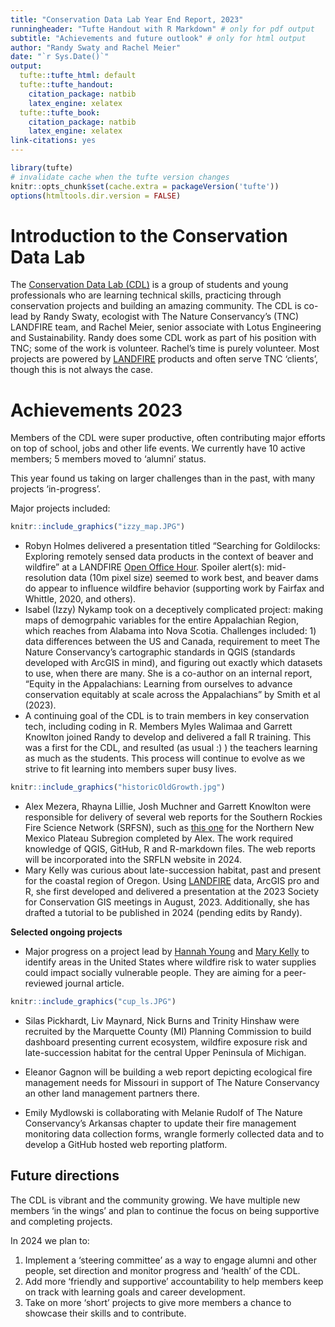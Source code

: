 ```yaml
---
title: "Conservation Data Lab Year End Report, 2023"
runningheader: "Tufte Handout with R Markdown" # only for pdf output
subtitle: "Achievements and future outlook" # only for html output
author: "Randy Swaty and Rachel Meier"
date: "`r Sys.Date()`"
output:
  tufte::tufte_html: default
  tufte::tufte_handout:
    citation_package: natbib
    latex_engine: xelatex
  tufte::tufte_book:
    citation_package: natbib
    latex_engine: xelatex
link-citations: yes
---
```


```r
library(tufte)
# invalidate cache when the tufte version changes
knitr::opts_chunk$set(cache.extra = packageVersion('tufte'))
options(htmltools.dir.version = FALSE)
```

# Introduction to the Conservation Data Lab

  The [Conservation Data Lab (CDL)](https://conservationdatalab.org/) is a group of students and young professionals who are learning technical skills, practicing through conservation projects and building an amazing community.  The CDL is co-lead by Randy Swaty, ecologist with The Nature Conservancy's (TNC) LANDFIRE team, and Rachel Meier, senior associate with Lotus Engineering and Sustainability.  Randy does some CDL work as part of his position with TNC; some of the work is volunteer.  Rachel's time is purely volunteer.  Most projects are powered by [LANDFIRE](https://landfire.gov/) products and often serve TNC 'clients', though this is not always the case.


# Achievements 2023

Members of the CDL were super productive, often contributing major efforts on top of school, jobs and other life events.  We currently have 10 active members;  5 members moved to 'alumni' status.  

This year found us taking on larger challenges than in the past, with many projects 'in-progress'.  

Major projects included:


```r

knitr::include_graphics("izzy_map.JPG")
```
* Robyn Holmes delivered a presentation titled "Searching for Goldilocks: Exploring remotely sensed data products in the context of beaver and wildfire" at a LANDFIRE [Open Office Hour](https://www.youtube.com/watch?v=7ztYoqoooMU&ab_channel=LANDFIREvideo). Spoiler alert(s): mid-resolution data (10m pixel size) seemed to work best, and beaver dams do appear to influence wildfire behavior (supporting work by Fairfax and Whittle, 2020, and others).
* Isabel (Izzy) Nykamp took on a deceptively complicated project: making maps of demogrpahic variables for the entire Appalachian Region, which reaches from Alabama into Nova Scotia.  Challenges included: 1) data differences between the US and Canada, requirement to meet The Nature Conservancy's cartographic standards in QGIS (standards developed with ArcGIS in mind), and figuring out exactly which datasets to use, when there are many.  She is a co-author on an internal report, "Equity in the Appalachians:
Learning from ourselves to advance conservation
equitably at scale across the Appalachians" by Smith et al (2023).
* A continuing goal of the CDL is to train members in key conservation tech, including coding in R.  Members Myles Walimaa and Garrett Knowlton joined Randy to develop and delivered a fall R training.  This was a first for the CDL, and resulted (as usual :) ) the teachers learning as much as the students.  This process will continue to evolve as we strive to fit learning into members super busy lives.


```r

knitr::include_graphics("historicOldGrowth.jpg")
```


* Alex Mezera, Rhayna Lillie, Josh Muchner and Garrett Knowlton were responsible for delivery of several web reports for the Southern Rockies Fire Science Network (SRFSN), such as [this one](https://thenatureconservancy.github.io/nnmpla/) for the Northern New Mexico Plateau Subregion completed by Alex.  The work required knowledge of QGIS, GitHub, R and R-markdown files.  The web reports will be incorporated into the SRFLN website in 2024.
* Mary Kelly was curious about late-succession habitat, past and present for the coastal region of Oregon.  Using [LANDFIRE](https://landfire.gov/) data, ArcGIS pro and R, she first developed and delivered a presentation at the 2023 Society for Conservation GIS meetings in August, 2023.  Additionally, she has drafted a tutorial to be published in 2024 (pending edits by Randy).


**Selected ongoing projects**

* Major progress on a project lead by [Hannah Young](https://conservationdatalab.org/author/hannah-young/) and [Mary Kelly](https://conservationdatalab.org/author/mary-kelly/) to identify areas in the United States where wildfire risk to water supplies could impact socially vulnerable people.  They are aiming for a peer-reviewed journal article.


```r

knitr::include_graphics("cup_ls.JPG")
```


* Silas  Pickhardt, Liv Maynard, Nick Burns and Trinity Hinshaw were recruited by the Marquette County (MI) Planning Commission to build dashboard presenting current ecosystem, wildfire exposure risk and late-succession habitat for the central Upper Peninsula of Michigan. 

* Eleanor Gagnon will be building a web report depicting ecological fire management needs for Missouri in support of The Nature Conservancy an other land management partners there. 

* Emily Mydlowski is collaborating with Melanie Rudolf of The Nature Conservancy's Arkansas chapter to update their fire management monitoring data collection forms, wrangle formerly collected data and to develop a GitHub hosted web reporting platform.

## Future directions

The CDL is vibrant and the community growing.  We have multiple new members 'in the wings' and plan to continue the focus on being supportive and completing projects.  

In 2024 we plan to:

1. Implement a 'steering committee' as a way to engage alumni and other people, set direction and monitor progress and 'health' of the CDL.
2. Add more 'friendly and supportive' accountability to help members keep on track with learning goals and career development.
3. Take on more 'short' projects to give more members a chance to showcase their skills and to contribute.






